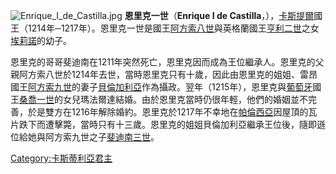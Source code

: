 {{noteTA
|1=zh:若昂; zh-tw:約翰;
|2=zh:曼努埃尔; zh-tw:曼紐;
|3=zh:塞巴斯蒂昂; zh-tw:塞巴斯蒂安;
|4=zh:阿拉贡; zh-tw:亞拉岡;
|5=zh:卡斯蒂利亚; zh-tw:卡斯提爾;
|6=zh:费利佩; zh-tw:菲利普;
|7=zh:杜瓦尔特; zh-tw:杜阿爾特;
|8=zh:费尔南多; zh-tw:斐迪南;
|9=zh:费南度; zh-tw:斐迪南;
|10=zh:腓力; zh-tw:菲利普;
|11=zh:费南多; zh-tw:斐迪南;
|12=zh:曼努埃爾; zh-tw:曼紐;
|13=zh:費南多; zh-tw:斐迪南;
|14=zh:阿拉貢; zh-tw:亞拉岡;
|15=zh:卡斯蒂利亞; zh-tw:卡斯提爾;
|16=zh:費利佩; zh-tw:菲利普;
|17=zh:杜瓦爾特; zh-tw:杜阿爾特;
|18=zh:萊昂; zh-tw:雷昂;
|19=zh:費爾南多; zh-tw:斐迪南;
|20=zh:菲利佩; zh-tw:菲利普
}}
[[File:Enrique_I_de_Castilla.jpg|thumb]]
'''恩里克一世'''（'''Enrique I de Castilla'''，{{bd|1204年|4月14日|1217年|6月6日|catIdx=E}}），[[卡斯提爾王國|卡斯提爾]]國王（1214年─1217年）。恩里克一世是國王[[阿方索八世_(卡斯蒂利亞)|阿方索八世]]與英格蘭國王[[亨利二世_(英格蘭)|亨利二世]]之女[[英格蘭的埃莉諾|埃莉諾]]的幼子。

恩里克的哥哥斐迪南在1211年突然死亡，恩里克因而成為王位繼承人。恩里克的父親阿方索八世於1214年去世，當時恩里克只有十歲，因此由恩里克的姐姐、雷昂國王[[阿方索九世_(萊昂)|阿方索九世]]的妻子[[貝倫加利亞_(卡斯蒂利亞)|貝倫加利亞]]作為攝政。翌年（1215年），恩里克與[[葡萄牙|葡萄牙]]國王[[桑喬一世_(葡萄牙)|桑喬一世]]的女兒瑪法爾達結婚。由於恩里克當時仍很年輕，他們的婚姻並不完善，於是雙方在1216年解除婚約。恩里克於1217年不幸地在[[帕倫西亞|帕倫西亞]]因屋頂的瓦片跌下而遭擊斃，當時只有十三歲。恩里克的姐姐貝倫加利亞繼承王位後，隨即遜位給她與阿方索九世之子[[斐迪南三世_(卡斯蒂利亞)|斐迪南三世]]。


{{s-start}}
{{s-hou|[[伊夫雷亞王朝|伊夫雷亞王朝]]|1204年|4月14日|1217年|6月6日}}
{{s-reg}}
{{s-bef|before=[[阿方索八世_(卡斯蒂利亞)|阿方索八世]]}}
{{s-ttl|title=[[卡斯蒂利亞君主列表|卡斯提爾國王]]|years=1214年－1217年}}
{{s-aft|after=[[貝倫加利亞_(卡斯蒂利亞)|貝倫加利亞]]}}
{{end box}}

{{卡斯提亞君主}}
{{Authority control}}
[[Category:卡斯蒂利亞君主|Category:卡斯蒂利亞君主]]